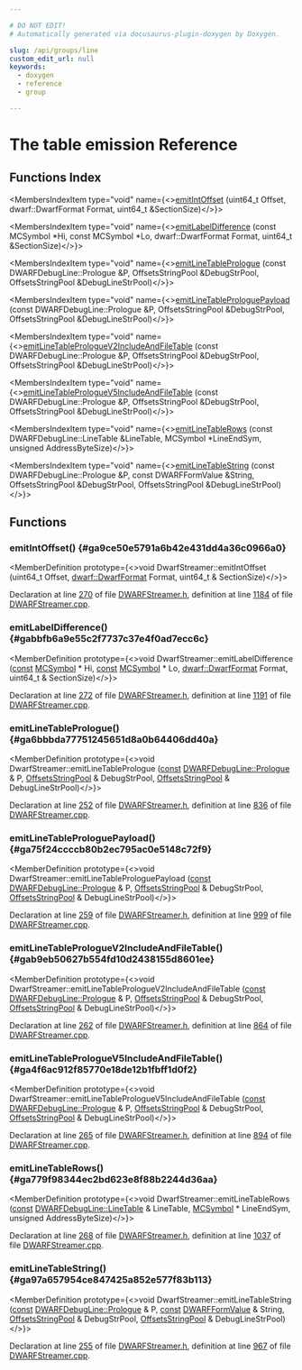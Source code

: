 ```yaml
---

# DO NOT EDIT!
# Automatically generated via docusaurus-plugin-doxygen by Doxygen.

slug: /api/groups/line
custom_edit_url: null
keywords:
  - doxygen
  - reference
  - group

---
```





# The table emission Reference

<DoxygenPage pluginConfig={pluginConfig}>



## Functions Index

<MembersIndex>

<MembersIndexItem
  type="void"
  name={<><a href="#ga9ce50e5791a6b42e431dd4a36c0966a0">emitIntOffset</a> (uint64&#95;t Offset, dwarf::DwarfFormat Format, uint64&#95;t &amp;SectionSize)</>}>
</MembersIndexItem>

<MembersIndexItem
  type="void"
  name={<><a href="#gabbfb6a9e55c2f7737c37e4f0ad7ecc6c">emitLabelDifference</a> (const MCSymbol &#42;Hi, const MCSymbol &#42;Lo, dwarf::DwarfFormat Format, uint64&#95;t &amp;SectionSize)</>}>
</MembersIndexItem>

<MembersIndexItem
  type="void"
  name={<><a href="#ga6bbbda77751245651d8a0b64406dd40a">emitLineTablePrologue</a> (const DWARFDebugLine::Prologue &amp;P, OffsetsStringPool &amp;DebugStrPool, OffsetsStringPool &amp;DebugLineStrPool)</>}>
</MembersIndexItem>

<MembersIndexItem
  type="void"
  name={<><a href="#ga75f24ccccb80b2ec795ac0e5148c72f9">emitLineTableProloguePayload</a> (const DWARFDebugLine::Prologue &amp;P, OffsetsStringPool &amp;DebugStrPool, OffsetsStringPool &amp;DebugLineStrPool)</>}>
</MembersIndexItem>

<MembersIndexItem
  type="void"
  name={<><a href="#gab9eb50627b554fd10d2438155d8601ee">emitLineTablePrologueV2IncludeAndFileTable</a> (const DWARFDebugLine::Prologue &amp;P, OffsetsStringPool &amp;DebugStrPool, OffsetsStringPool &amp;DebugLineStrPool)</>}>
</MembersIndexItem>

<MembersIndexItem
  type="void"
  name={<><a href="#ga4f6ac912f85770e18de12b1fbff1d0f2">emitLineTablePrologueV5IncludeAndFileTable</a> (const DWARFDebugLine::Prologue &amp;P, OffsetsStringPool &amp;DebugStrPool, OffsetsStringPool &amp;DebugLineStrPool)</>}>
</MembersIndexItem>

<MembersIndexItem
  type="void"
  name={<><a href="#ga779f98344ec2bd623e8f88b2244d36aa">emitLineTableRows</a> (const DWARFDebugLine::LineTable &amp;LineTable, MCSymbol &#42;LineEndSym, unsigned AddressByteSize)</>}>
</MembersIndexItem>

<MembersIndexItem
  type="void"
  name={<><a href="#ga97a657954ce847425a852e577f83b113">emitLineTableString</a> (const DWARFDebugLine::Prologue &amp;P, const DWARFFormValue &amp;String, OffsetsStringPool &amp;DebugStrPool, OffsetsStringPool &amp;DebugLineStrPool)</>}>
</MembersIndexItem>

</MembersIndex>


<SectionDefinition>

## Functions

### emitIntOffset() {#ga9ce50e5791a6b42e431dd4a36c0966a0}

<MemberDefinition
  prototype={<>void DwarfStreamer::emitIntOffset (uint64&#95;t Offset, <a href="/docs/api/namespaces/llvm/dwarf/#a79a43a947d26afb3f2a388f2f7a3a8c8">dwarf::DwarfFormat</a> Format, uint64&#95;t &amp; SectionSize)</>}>

Declaration at line <a href="/docs/api/files/include/include/llvm/include/llvm/dwarflinker/include/llvm/dwarflinker/classic/dwarfstreamer-h/#l00270">270</a> of file <a href="/docs/api/files/include/include/llvm/include/llvm/dwarflinker/include/llvm/dwarflinker/classic/dwarfstreamer-h">DWARFStreamer.h</a>, definition at line <a href="/docs/api/files/lib/lib/dwarflinker/lib/dwarflinker/classic/dwarfstreamer-cpp/#l01184">1184</a> of file <a href="/docs/api/files/lib/lib/dwarflinker/lib/dwarflinker/classic/dwarfstreamer-cpp">DWARFStreamer.cpp</a>.
</MemberDefinition>

### emitLabelDifference() {#gabbfb6a9e55c2f7737c37e4f0ad7ecc6c}

<MemberDefinition
  prototype={<>void DwarfStreamer::emitLabelDifference (<a href="/docs/api/files/lib/lib/target/lib/target/aarch64/aarch64promoteconstant-cpp/#a90f8350fecae261c25be85d38b451bff">const</a> <a href="/docs/api/classes/llvm/mcsymbol">MCSymbol</a> &#42; Hi, <a href="/docs/api/files/lib/lib/target/lib/target/aarch64/aarch64promoteconstant-cpp/#a90f8350fecae261c25be85d38b451bff">const</a> <a href="/docs/api/classes/llvm/mcsymbol">MCSymbol</a> &#42; Lo, <a href="/docs/api/namespaces/llvm/dwarf/#a79a43a947d26afb3f2a388f2f7a3a8c8">dwarf::DwarfFormat</a> Format, uint64&#95;t &amp; SectionSize)</>}>

Declaration at line <a href="/docs/api/files/include/include/llvm/include/llvm/dwarflinker/include/llvm/dwarflinker/classic/dwarfstreamer-h/#l00272">272</a> of file <a href="/docs/api/files/include/include/llvm/include/llvm/dwarflinker/include/llvm/dwarflinker/classic/dwarfstreamer-h">DWARFStreamer.h</a>, definition at line <a href="/docs/api/files/lib/lib/dwarflinker/lib/dwarflinker/classic/dwarfstreamer-cpp/#l01191">1191</a> of file <a href="/docs/api/files/lib/lib/dwarflinker/lib/dwarflinker/classic/dwarfstreamer-cpp">DWARFStreamer.cpp</a>.
</MemberDefinition>

### emitLineTablePrologue() {#ga6bbbda77751245651d8a0b64406dd40a}

<MemberDefinition
  prototype={<>void DwarfStreamer::emitLineTablePrologue (<a href="/docs/api/files/lib/lib/target/lib/target/aarch64/aarch64promoteconstant-cpp/#a90f8350fecae261c25be85d38b451bff">const</a> <a href="/docs/api/structs/llvm/dwarfdebugline/prologue">DWARFDebugLine::Prologue</a> &amp; P, <a href="/docs/api/namespaces/llvm/#aca9ad9fe13b3bf966c4c7dd96cec79df">OffsetsStringPool</a> &amp; DebugStrPool, <a href="/docs/api/namespaces/llvm/#aca9ad9fe13b3bf966c4c7dd96cec79df">OffsetsStringPool</a> &amp; DebugLineStrPool)</>}>

Declaration at line <a href="/docs/api/files/include/include/llvm/include/llvm/dwarflinker/include/llvm/dwarflinker/classic/dwarfstreamer-h/#l00252">252</a> of file <a href="/docs/api/files/include/include/llvm/include/llvm/dwarflinker/include/llvm/dwarflinker/classic/dwarfstreamer-h">DWARFStreamer.h</a>, definition at line <a href="/docs/api/files/lib/lib/dwarflinker/lib/dwarflinker/classic/dwarfstreamer-cpp/#l00836">836</a> of file <a href="/docs/api/files/lib/lib/dwarflinker/lib/dwarflinker/classic/dwarfstreamer-cpp">DWARFStreamer.cpp</a>.
</MemberDefinition>

### emitLineTableProloguePayload() {#ga75f24ccccb80b2ec795ac0e5148c72f9}

<MemberDefinition
  prototype={<>void DwarfStreamer::emitLineTableProloguePayload (<a href="/docs/api/files/lib/lib/target/lib/target/aarch64/aarch64promoteconstant-cpp/#a90f8350fecae261c25be85d38b451bff">const</a> <a href="/docs/api/structs/llvm/dwarfdebugline/prologue">DWARFDebugLine::Prologue</a> &amp; P, <a href="/docs/api/namespaces/llvm/#aca9ad9fe13b3bf966c4c7dd96cec79df">OffsetsStringPool</a> &amp; DebugStrPool, <a href="/docs/api/namespaces/llvm/#aca9ad9fe13b3bf966c4c7dd96cec79df">OffsetsStringPool</a> &amp; DebugLineStrPool)</>}>

Declaration at line <a href="/docs/api/files/include/include/llvm/include/llvm/dwarflinker/include/llvm/dwarflinker/classic/dwarfstreamer-h/#l00259">259</a> of file <a href="/docs/api/files/include/include/llvm/include/llvm/dwarflinker/include/llvm/dwarflinker/classic/dwarfstreamer-h">DWARFStreamer.h</a>, definition at line <a href="/docs/api/files/lib/lib/dwarflinker/lib/dwarflinker/classic/dwarfstreamer-cpp/#l00999">999</a> of file <a href="/docs/api/files/lib/lib/dwarflinker/lib/dwarflinker/classic/dwarfstreamer-cpp">DWARFStreamer.cpp</a>.
</MemberDefinition>

### emitLineTablePrologueV2IncludeAndFileTable() {#gab9eb50627b554fd10d2438155d8601ee}

<MemberDefinition
  prototype={<>void DwarfStreamer::emitLineTablePrologueV2IncludeAndFileTable (<a href="/docs/api/files/lib/lib/target/lib/target/aarch64/aarch64promoteconstant-cpp/#a90f8350fecae261c25be85d38b451bff">const</a> <a href="/docs/api/structs/llvm/dwarfdebugline/prologue">DWARFDebugLine::Prologue</a> &amp; P, <a href="/docs/api/namespaces/llvm/#aca9ad9fe13b3bf966c4c7dd96cec79df">OffsetsStringPool</a> &amp; DebugStrPool, <a href="/docs/api/namespaces/llvm/#aca9ad9fe13b3bf966c4c7dd96cec79df">OffsetsStringPool</a> &amp; DebugLineStrPool)</>}>

Declaration at line <a href="/docs/api/files/include/include/llvm/include/llvm/dwarflinker/include/llvm/dwarflinker/classic/dwarfstreamer-h/#l00262">262</a> of file <a href="/docs/api/files/include/include/llvm/include/llvm/dwarflinker/include/llvm/dwarflinker/classic/dwarfstreamer-h">DWARFStreamer.h</a>, definition at line <a href="/docs/api/files/lib/lib/dwarflinker/lib/dwarflinker/classic/dwarfstreamer-cpp/#l00864">864</a> of file <a href="/docs/api/files/lib/lib/dwarflinker/lib/dwarflinker/classic/dwarfstreamer-cpp">DWARFStreamer.cpp</a>.
</MemberDefinition>

### emitLineTablePrologueV5IncludeAndFileTable() {#ga4f6ac912f85770e18de12b1fbff1d0f2}

<MemberDefinition
  prototype={<>void DwarfStreamer::emitLineTablePrologueV5IncludeAndFileTable (<a href="/docs/api/files/lib/lib/target/lib/target/aarch64/aarch64promoteconstant-cpp/#a90f8350fecae261c25be85d38b451bff">const</a> <a href="/docs/api/structs/llvm/dwarfdebugline/prologue">DWARFDebugLine::Prologue</a> &amp; P, <a href="/docs/api/namespaces/llvm/#aca9ad9fe13b3bf966c4c7dd96cec79df">OffsetsStringPool</a> &amp; DebugStrPool, <a href="/docs/api/namespaces/llvm/#aca9ad9fe13b3bf966c4c7dd96cec79df">OffsetsStringPool</a> &amp; DebugLineStrPool)</>}>

Declaration at line <a href="/docs/api/files/include/include/llvm/include/llvm/dwarflinker/include/llvm/dwarflinker/classic/dwarfstreamer-h/#l00265">265</a> of file <a href="/docs/api/files/include/include/llvm/include/llvm/dwarflinker/include/llvm/dwarflinker/classic/dwarfstreamer-h">DWARFStreamer.h</a>, definition at line <a href="/docs/api/files/lib/lib/dwarflinker/lib/dwarflinker/classic/dwarfstreamer-cpp/#l00894">894</a> of file <a href="/docs/api/files/lib/lib/dwarflinker/lib/dwarflinker/classic/dwarfstreamer-cpp">DWARFStreamer.cpp</a>.
</MemberDefinition>

### emitLineTableRows() {#ga779f98344ec2bd623e8f88b2244d36aa}

<MemberDefinition
  prototype={<>void DwarfStreamer::emitLineTableRows (<a href="/docs/api/files/lib/lib/target/lib/target/aarch64/aarch64promoteconstant-cpp/#a90f8350fecae261c25be85d38b451bff">const</a> <a href="/docs/api/structs/llvm/dwarfdebugline/linetable">DWARFDebugLine::LineTable</a> &amp; LineTable, <a href="/docs/api/classes/llvm/mcsymbol">MCSymbol</a> &#42; LineEndSym, unsigned AddressByteSize)</>}>

Declaration at line <a href="/docs/api/files/include/include/llvm/include/llvm/dwarflinker/include/llvm/dwarflinker/classic/dwarfstreamer-h/#l00268">268</a> of file <a href="/docs/api/files/include/include/llvm/include/llvm/dwarflinker/include/llvm/dwarflinker/classic/dwarfstreamer-h">DWARFStreamer.h</a>, definition at line <a href="/docs/api/files/lib/lib/dwarflinker/lib/dwarflinker/classic/dwarfstreamer-cpp/#l01037">1037</a> of file <a href="/docs/api/files/lib/lib/dwarflinker/lib/dwarflinker/classic/dwarfstreamer-cpp">DWARFStreamer.cpp</a>.
</MemberDefinition>

### emitLineTableString() {#ga97a657954ce847425a852e577f83b113}

<MemberDefinition
  prototype={<>void DwarfStreamer::emitLineTableString (<a href="/docs/api/files/lib/lib/target/lib/target/aarch64/aarch64promoteconstant-cpp/#a90f8350fecae261c25be85d38b451bff">const</a> <a href="/docs/api/structs/llvm/dwarfdebugline/prologue">DWARFDebugLine::Prologue</a> &amp; P, <a href="/docs/api/files/lib/lib/target/lib/target/aarch64/aarch64promoteconstant-cpp/#a90f8350fecae261c25be85d38b451bff">const</a> <a href="/docs/api/classes/llvm/dwarfformvalue">DWARFFormValue</a> &amp; String, <a href="/docs/api/namespaces/llvm/#aca9ad9fe13b3bf966c4c7dd96cec79df">OffsetsStringPool</a> &amp; DebugStrPool, <a href="/docs/api/namespaces/llvm/#aca9ad9fe13b3bf966c4c7dd96cec79df">OffsetsStringPool</a> &amp; DebugLineStrPool)</>}>

Declaration at line <a href="/docs/api/files/include/include/llvm/include/llvm/dwarflinker/include/llvm/dwarflinker/classic/dwarfstreamer-h/#l00255">255</a> of file <a href="/docs/api/files/include/include/llvm/include/llvm/dwarflinker/include/llvm/dwarflinker/classic/dwarfstreamer-h">DWARFStreamer.h</a>, definition at line <a href="/docs/api/files/lib/lib/dwarflinker/lib/dwarflinker/classic/dwarfstreamer-cpp/#l00967">967</a> of file <a href="/docs/api/files/lib/lib/dwarflinker/lib/dwarflinker/classic/dwarfstreamer-cpp">DWARFStreamer.cpp</a>.
</MemberDefinition>

</SectionDefinition>

</DoxygenPage>
